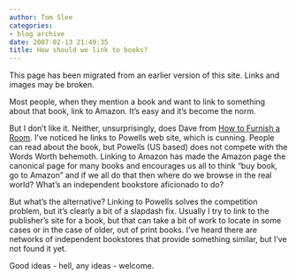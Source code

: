 ```yaml
---
author: Tom Slee
categories:
- blog archive
date: 2007-02-13 21:49:35
title: How should we link to books?
---
```


::: {.callout-note}

This page has been migrated from an earlier version of this site. 
Links and images may be broken.

:::



				

Most people, when they mention a book and want to link to something about that book, link to Amazon. It's easy and it's become the norm.




But I don't like it. Neither, unsurprisingly, does Dave from [How to Furnish a Room](http://howtofurnisharoom.blogspot.com/). I've noticed he links to Powells web site, which is cunning. People can read about the book, but Powells (US based) does not compete with the Words Worth behemoth. Linking to Amazon has made the Amazon page the canonical page for many books and encourages us all to think "buy book, go to Amazon" and if we all do that then where do we browse in the real world? What's an independent bookstore aficionado to do?




But what's the alternative? Linking to Powells solves the competition problem, but it's clearly a bit of a slapdash fix. Usually I try to link to the publisher's site for a book, but that can take a bit of work to locate in some cases or in the case of older, out of print books. I've heard there are networks of independent bookstores that provide something similar, but I've not found it yet.




Good ideas - hell, any ideas - welcome.


		
